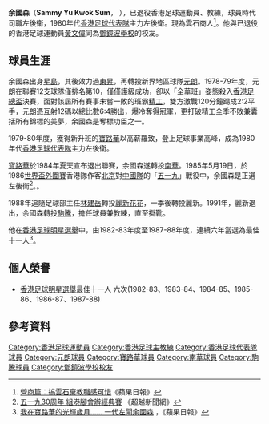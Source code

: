 {{Football manager infobox
| playername = 余國森
| image = 
| fullname = 余國森
| nickname = 森美余
| dateofbirth = 1957年12月2日
| cityofbirth = 
| countryofbirth      = {{HKG-1945}}
| currentclub         = 已退役
| position            = 左後衛
| years               = 197x–197x<br>197x–197x<br>197x–1979<br>1979–1984<br>1984–1988<br>1988–1989<br>1989–1991<br>1991–1992
| clubs               = [[星島體育會|星島]]<br>[[東昇足球隊|東昇]]<br>[[元朗足球會|元朗]]<br>[[寶路華足球隊|寶路華]]<br>[[南華足球隊|南華]]<br>[[花花足球會|麗新花花]]<br>[[保濟足球隊|麗新]]<br>[[宏輝駒騰|駒騰]]
| caps(goals)         = ? (?) <br> ? (?) <br> ? (?) <br> ? (?) <br> ? (?) <br> ? (?) <br> ? (?)
| nationalyears       = 198x–198X
| nationalteam        = [[香港足球代表隊|香港]]
| nationalcaps(goals) = ? (?)
| manageryears        = 1991–1992
| managerclubs        = [[宏輝駒騰|駒騰]]
}}

'''余國森'''（'''Sammy Yu Kwok Sum'''， {{bd|1957年12月2日|}}），已退役香港足球運動員、教練，球員時代司職左後衞，1980年代[[香港足球代表隊|香港足球代表隊]]主力左後衛。現為雲石商人<ref>[http://hk.apple.nextmedia.com/template/apple/art_main.php?iss_id=20110930&sec_id=25391&subsec_id=25392&art_id=15660184 營商篇：搞雲石棄教職感可惜]《蘋果日報》</ref>。他與已退役的香港足球運動員[[黃文偉|黃文偉]]同為[[鄧鏡波學校|鄧鏡波學校]]的校友。

==球員生涯==
余國森出身[[星島體育會|星島]]，其後效力過[[東昇足球隊|東昇]]，再轉投新界地區球隊[[元朗足球會|元朗]]。1978-79年度，元朗在聯賽12支球隊僅排名第10，僅僅護級成功，卻以「全華班」姿態殺入[[香港足總盃|香港足總盃]]決賽，面對該屆所有賽事未嘗一敗的班霸[[精工足球隊|精工]]，雙方激戰120分鐘踢成2:2平手，元朗憑互射12碼以總比數6:4勝出，爆冷奪得冠軍，更打破精工全季不敗兼囊括所有錦標的美夢，余國森是奪標功臣之一。

1979-80年度，獲得新升班的[[寶路華足球隊|寶路華]]以高薪羅致，登上足球事業高峰，成為1980年代[[香港足球代表隊|香港足球代表隊]]主力左後衛。

[[寶路華足球隊|寶路華]]於1984年夏天宣布退出聯賽，余國森遂轉投[[南華足球隊|南華]]。1985年5月19日，於1986[[世界盃外圍賽|世界盃外圍賽]]香港隊作客[[北京|北京]]對[[中國國家足球隊|中國隊]]的「[[五一九|五一九]]」戰役中，余國森是正選左後衛<ref>[http://beyondnewsnet.com/20150521-519/ 五一九30周年 組港腳會辦經典賽] {{Wayback|url=http://beyondnewsnet.com/20150521-519/ |date=20150527152749 }}《超越新聞網》</ref>。。

1988年追隨足球部主任[[林建岳|林建岳]]轉投[[花花足球會|麗新花花]]，一季後轉投麗新。1991年，麗新退出，余國森轉投[[宏輝駒騰|駒騰]]，擔任球員兼教練，直至掛靴。

他在[[香港足球明星選舉|香港足球明星選舉]]中，由1982-83年度至1987-88年度，連續六年當選為最佳十一人<ref name=apple30sept11>[http://hk.apple.nextmedia.com/template/apple/art_main.php?iss_id=20110930&sec_id=25391&subsec_id=25392&art_id=15660182 我在寶路華的光輝歲月...... 一代左閘余國森] {{Wayback|url=http://hk.apple.nextmedia.com/template/apple/art_main.php?iss_id=20110930&sec_id=25391&subsec_id=25392&art_id=15660182 |date=20111003215142 }}，《蘋果日報》</ref>。

==個人榮譽==
* [[香港足球明星選舉|香港足球明星選舉]]最佳十一人 六次(1982-83、1983-84、1984-85、1985-86、1986-87、1987-88)

==參考資料==
{{reflist}}

{{1982-83年香港足球明星選舉最佳十一人}}
{{1983-84年香港足球明星選舉最佳十一人}}
{{1984-85年香港足球明星選舉最佳十一人}}
{{1985-86年香港足球明星選舉最佳十一人}}

{{DEFAULTSORT: Yu Kwok Sum Sammy}}  
[[Category:香港足球運動員|Category:香港足球運動員]]
[[Category:香港足球主教練|Category:香港足球主教練]]
[[Category:香港足球代表隊球員|Category:香港足球代表隊球員]]
[[Category:元朗球員|Category:元朗球員]]
[[Category:寶路華球員|Category:寶路華球員]]
[[Category:南華球員|Category:南華球員]]
[[Category:駒騰球員|Category:駒騰球員]]
[[Category:鄧鏡波學校校友|Category:鄧鏡波學校校友]]